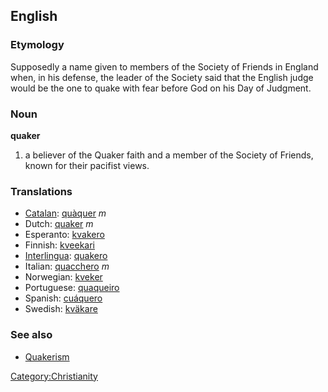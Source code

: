 ==English==
=== Etymology ===
Supposedly a name given to members of the Society of Friends in England when, in his defense, the leader of the Society said that the English judge would be the one to quake with fear before God on his Day of Judgment.

=== Noun ===
'''quaker'''

# a believer of the Quaker faith and a member of the Society of Friends, known for their pacifist views.

=== Translations ===
*[[Catalan]]: [[quàquer]] ''m''
*Dutch: [[quaker]] ''m''
*Esperanto: [[kvakero]]
*Finnish: [[kveekari]]
*[[Interlingua]]: [[quakero]]
*Italian: [[quacchero]] ''m''
*Norwegian: [[kveker]]
*Portuguese: [[quaqueiro]]
*Spanish: [[cuáquero]]
*Swedish: [[kväkare]]

=== See also ===
*[[Quakerism]]

[[Category:Christianity]]